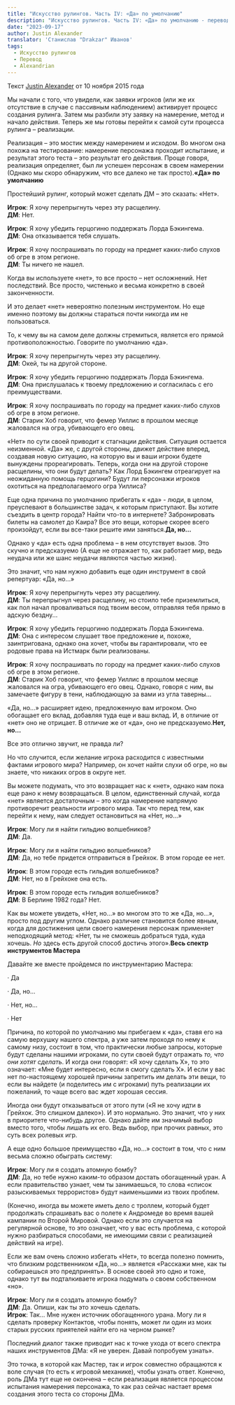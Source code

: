 ```yaml
---
title: "Искусство рулингов. Часть IV: «Да» по умолчанию"
description: "Искусство рулингов. Часть IV: «Да» по умолчанию - перевод статьи Джастина Александера."
date: "2023-09-17"
author: Justin Alexander
translator: 'Станислав "Drakzar" Иванов'
tags:
  - Искусство рулингов
  - Перевод
  - Alexandrian
---
```


Текст [Justin Alexander](https://vk.com/away.php?to=https://thealexandrian.net/about&cc_key=) от 10 ноября 2015 года

Мы начали с того, что увидели, как заявки игроков (или же их отсутствие в случае с пассивным наблюдением) активирует процесс создания рулинга. Затем мы разбили эту заявку на намерение, метод и начало действия. Теперь же мы готовы перейти к самой сути процесса рулинга – реализации.

Реализация – это мостик между намерением и исходом. Во многом она похожа на тестирование: намерение персонажа проходит испытание, и результат этого теста – это результат его действия. Проще говоря, реализация определяет, был ли успешен персонаж в своем намерении (Однако мы скоро обнаружим, что все далеко не так просто).**«Да» по умолчанию**

Простейший рулинг, который может сделать ДМ – это сказать: «Нет».

**Игрок**: Я хочу перепрыгнуть через эту расщелину.  
**ДМ**: Нет.

**Игрок**: Я хочу убедить герцогиню поддержать Лорда Бэкингема.  
**ДМ**: Она отказывается тебя слушать.

**Игрок**: Я хочу поспрашивать по городу на предмет каких-либо слухов об огре в этом регионе.  
**ДМ**: Ты ничего не нашел.

Когда вы используете «нет», то все просто – нет осложнений. Нет последствий. Все просто, чистенько и весьма конкретно в своей законченности.

И это делает «нет» невероятно полезным инструментом. Но еще именно поэтому вы должны стараться почти никогда им не пользоваться.

То, к чему вы на самом деле должны стремиться, является его прямой противоположностью. Говорите по умолчанию «да».

**Игрок**: Я хочу перепрыгнуть через эту расщелину.  
**ДМ**: Окей, ты на другой стороне.

**Игрок**: Я хочу убедить герцогиню поддержать Лорда Бэкингема.  
**ДМ**: Она прислушалась к твоему предложению и согласилась с его преимуществами.

**Игрок**: Я хочу поспрашивать по городу на предмет каких-либо слухов об огре в этом регионе.  
**ДМ**: Старик Хоб говорит, что фемер Уиллис в прошлом месяце жаловался на огра, убивающего его овец.

«Нет» по сути своей приводит к стагнации действия. Ситуация остается неизменной. «Да» же, с другой стороны, движет действие вперед, создавая новую ситуацию, на которую вы и ваши игроки будете вынуждены прореагировать. Теперь, когда они на другой стороне расщелины, что они будут делать? Как Лорд Бэкингем отреагирует на неожиданную помощь герцогини? Будут ли персонажи игроков охотиться на предполагаемого огра Уиллиса?

Еще одна причина по умолчанию прибегать к «да» - люди, в целом, преуспевают в большинстве задач, к которым приступают. Вы хотите съездить в центр города? Найти что-то в интернете? Забронировать билеты на самолет до Каира? Все это вещи, которые скорее всего произойдут, если вы все-таки решите ими заняться.**Да, но…**

Однако у «да» есть одна проблема – в нем отсутствует вызов. Это скучно и предсказуемо (А еще не отражает то, как работает мир, ведь неудача или же шанс неудачи являются частью жизни).

Это значит, что нам нужно добавить еще один инструмент в свой репертуар: «Да, но…»

**Игрок**: Я хочу перепрыгнуть через эту расщелину.  
**ДМ**: Ты перепрыгнул через расщелину, но стоило тебе приземлиться, как пол начал проваливаться под твоим весом, отправляя тебя прямо в адскую бездну...

**Игрок**: Я хочу убедить герцогиню поддержать Лорда Бэкингема.  
**ДМ**: Она с интересом слушает твое предложение и, похоже, заинтригована, однако она хочет, чтобы вы гарантировали, что ее родовые права на Истмарк были реализованы.

**Игрок**: Я хочу поспрашивать по городу на предмет каких-либо слухов об огре в этом регионе.  
**ДМ**: Старик Хоб говорит, что фемер Уиллис в прошлом месяце жаловался на огра, убивающего его овец. Однако, говоря с ним, вы замечаете фигуру в тени, наблюдающую за вами из угла таверны…

«Да, но…» расширяет идею, предложенную вам игроком. Оно обогащает его вклад, добавляя туда еще и ваш вклад. И, в отличие от «нет» оно не отрицает. В отличие же от «да», оно не предсказуемо.**Нет, но…**

Все это отлично звучит, не правда ли?

Но что случится, если желание игрока расходится с известными фактами игрового мира? Например, он хочет найти слухи об огре, но вы знаете, что никаких огров в округе нет.

Вы можете подумать, что это возвращает нас к «нет», однако нам пока еще рано к нему возвращаться. В целом, единственный случай, когда «нет» является достаточным – это когда намерение напрямую противоречит реальности игрового мира. Так что перед тем, как перейти к нему, нам следует остановиться на «Нет, но…»

**Игрок**: Могу ли я найти гильдию волшебников?  
**ДМ**: Да.

**Игрок**: Могу ли я найти гильдию волшебников?  
**ДМ**: Да, но тебе придется отправиться в Грейхок. В этом городе ее нет.

**Игрок**: В этом городе есть гильдия волшебников?  
**ДМ**: Нет, но в Грейхоке она есть.

**Игрок**: В этом городе есть гильдия волшебников?  
**ДМ**: В Берлине 1982 года? Нет.

Как вы можете увидеть, «Нет, но…» во многом это то же «Да, но…», просто под другим углом. Однако различие становится более явным, когда для достижения цели своего намерения персонаж применяет неподходящий метод: «Нет, ты не сможешь добраться туда, куда хочешь. _Но_ здесь есть другой способ достичь этого».**Весь спектр инструментов Мастера**

Давайте же вместе пройдемся по инструментарию Мастера:

· Да

· Да, но…

· Нет, но…

· Нет

Причина, по которой по умолчанию мы прибегаем к «да», ставя его на самую верхушку нашего спектра, а уже затем проходя по нему к самому низу, состоит в том, что практически любые запросы, которые будут сделаны нашими игроками, по сути своей будут отражать _то, что они хотят сделать_. И когда они говорят: «Я хочу сделать X», то это означает: «Мне будет интересно, если я смогу сделать X». И если у вас нет по-настоящему хорошей причины запретить им делать эти вещи, то если вы найдете (и поделитесь им с игроками) путь реализации их пожеланий, то чаще всего вас ждет хорошая сессия.

Иногда они будут отказываться от этого пути («Я не хочу идти в Грейхок. Это слишком далеко»). И это нормально. Это значит, что у них в приоритете что-нибудь другое. Однако дайте им значимый выбор вместо того, чтобы лишать их его. Ведь выбор, при прочих равных, это суть всех ролевых игр.

А еще одно большое преимущество «Да, но…» состоит в том, что с ним весьма сложно обыграть систему:

**Игрок**: Могу ли я создать атомную бомбу?  
**ДМ**: Да, но тебе нужно каким-то образом достать обогащенный уран. А если правительство узнает, чем ты занимаешься, то слова «список разыскиваемых террористов» будут наименьшими из твоих проблем.

(Конечно, иногда вы можете иметь дело с троллем, который будет продолжать спрашивать вас о полете к Андромеде во время вашей кампании по Второй Мировой. Однако если это случается на регулярной основе, то это означает, что у вас есть проблема, с которой нужно разбираться способами, не имеющими связи с реализацией действий на игре).

Если же вам очень сложно избегать «Нет», то всегда полезно помнить, что близким родственником «Да, но…» является «Расскажи мне, как ты собираешься это предпринять». В основе своей это одно и тоже, однако тут вы подталкиваете игрока подумать о своем собственном «но».

**Игрок**: Могу ли я создать атомную бомбу?  
**ДМ**: Да. Опиши, как ты это хочешь сделать.  
**Игрок**: Так… Мне нужен источник обогащенного урана. Могу ли я сделать проверку Контактов, чтобы понять, может ли один из моих старых русских приятелей найти его на черном рынке?

Последний диалог также приводит нас к точке ухода от всего спектра наших инструментов ДМа: «Я не уверен. Давай попробуем узнать».

Это точка, в которой как Мастер, так и игрок совместно обращаются к воле случая (то есть к игровой механике), чтобы узнать ответ. Конечно, роль ДМа тут еще не окончена – если реализация является процессом испытания намерения персонажа, то как раз сейчас настает время создания этого теста со стороны ДМа.
